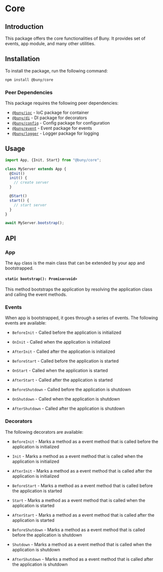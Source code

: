 
# Core

## Introduction

This package offers the core functionalities of Buny. It provides set of events, app module, and many other utilities.

## Installation

To install the package, run the following command:

```bash
npm install @buny/core
```

### Peer Dependencies

This package requires the following peer dependencies:

- [`@buny/ioc`](/packages/ioc) - IoC package for container
- [`@buny/di`](/packages/di) - DI package for decorators
- [`@buny/config`](/packages/config) - Config package for configuration
- [`@buny/event`](/packages/event) - Event package for events
- [`@buny/logger`](/packages/logger) - Logger package for logging

## Usage

```typescript
import App, {Init, Start} from "@buny/core";

class MyServer extends App {
  @Init()
  init() {
    // create server
  }

  @Start()
  start() {
    // start server
  }
}

await MyServer.bootstrap();
```

## API

### App

The `App` class is the main class that can be extended by your app and bootstrapped.

#### `static bootstrap(): Promise<void>`

This method bootstraps the application by resolving the application class and calling the event methods.

### Events

When app is bootstrapped, it goes through a series of events. The following events are available:

- `BeforeInit` - Called before the application is initialized
- `OnInit` - Called when the application is initialized
- `AfterInit` - Called after the application is initialized

- `BeforeStart` - Called before the application is started
- `OnStart` - Called when the application is started
- `AfterStart` - Called after the application is started

- `BeforeShutdown` - Called before the application is shutdown
- `OnShutdown` - Called when the application is shutdown
- `AfterShutdown` - Called after the application is shutdown

### Decorators

The following decorators are available:

- `BeforeInit` - Marks a method as a event method that is called before the application is initialized
- `Init` - Marks a method as a event method that is called when the application is initialized
- `AfterInit` - Marks a method as a event method that is called after the application is initialized

- `BeforeStart` - Marks a method as a event method that is called before the application is started
- `Start` - Marks a method as a event method that is called when the application is started
- `AfterStart` - Marks a method as a event method that is called after the application is started

- `BeforeShutdown` - Marks a method as a event method that is called before the application is shutdown
- `Shutdown` - Marks a method as a event method that is called when the application is shutdown
- `AfterShutdown` - Marks a method as a event method that is called after the application is shutdown
